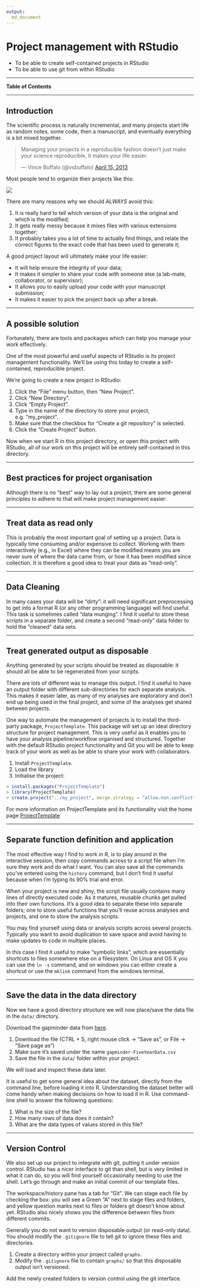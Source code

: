 ```yaml
---
output: 
  md_document
---
```

# Project management with RStudio

<!--sec data-title="Learning Objectives" data-id="obj" data-show=true data-collapse=false ces-->

* To be able to create self-contained projects in RStudio
* To be able to use git from within RStudio

<!--endsec-->

---

**Table of Contents**

<!-- toc -->

---

## Introduction

The scientific process is naturally incremental, and many projects
start life as random notes, some code, then a manuscript, and
eventually everything is a bit mixed together.

<blockquote class="twitter-tweet"><p>Managing your projects in a reproducible fashion doesn't just make your science reproducible, it makes your life easier.</p>&mdash; Vince Buffalo (@vsbuffalo) <a href="https://twitter.com/vsbuffalo/status/323638476153167872">April 15, 2013</a></blockquote>
<script async src="//platform.twitter.com/widgets.js" charset="utf-8"></script>

Most people tend to organize their projects like this:

![](images/bad_layout.png)

There are many reasons why we should *ALWAYS* avoid this:

1. It is really hard to tell which version of your data is
the original and which is the modified;
2. It gets really messy because it mixes files with various
extensions together;
3. It probably takes you a lot of time to actually find
things, and relate the correct figures to the exact code
that has been used to generate it;

A good project layout will ultimately make your life easier:

* It will help ensure the integrity of your data;
* It makes it simpler to share your code with someone else
(a lab-mate, collaborator, or supervisor);
* It allows you to easily upload your code with your manuscript submission;
* It makes it easier to pick the project back up after a break.

---

## A possible solution

Fortunately, there are tools and packages which can help you manage your work effectively.

One of the most powerful and useful aspects of RStudio is its project management
functionality. We'll be using this today to create a self-contained, reproducible
project.

<!--sec data-title="Challenge 1: Creating a self-contained project" data-id="ch1" data-show=true data-collapse=false ces-->

We're going to create a new project in RStudio:

1. Click the "File" menu button, then "New Project".
2. Click "New Directory".
3. Click "Empty Project".
4. Type in the name of the directory to store your project, e.g. "my_project".
5. Make sure that the checkbox for "Create a git repository" is selected.
6. Click the "Create Project" button.

<!--endsec-->

Now when we start R in this project directory, or open this project with RStudio,
all of our work on this project will be entirely self-contained in this directory.

---

## Best practices for project organisation

Although there is no "best" way to lay out a project, there are some general
principles to adhere to that will make project management easier:

---

## Treat data as read only

This is probably the most important goal of setting up a project. Data is
typically time consuming and/or expensive to collect. Working with them
interactively (e.g., in Excel) where they can be modified means you are never
sure of where the data came from, or how it has been modified since collection.
It is therefore a good idea to treat your data as "read-only".

---

## Data Cleaning

In many cases your data will be "dirty": it will need significant preprocessing
to get into a format R (or any other programming language) will find useful. This
task is sometimes called "data munging". I find it useful to store these scripts
in a separate folder, and create a second "read-only" data folder to hold the
"cleaned" data sets.

---

## Treat generated output as disposable

Anything generated by your scripts should be treated as disposable: it should
all be able to be regenerated from your scripts.

There are lots of different was to manage this output. I find it useful to
have an output folder with different sub-directories for each separate
analysis. This makes it easier later, as many of my analyses are exploratory
and don't end up being used in the final project, and some of the analyses
get shared between projects.

<!--sec data-title="Tip: ProjectTemplate - a possible solution" data-id="tip1" data-show=true data-collapse=true ces-->

One way to automate the management of projects is to install the third-party package, `ProjectTemplate`. This package will set up an ideal directory structure for project management. This is very useful as it enables you to have your analysis pipeline/workflow organised and structured. Together with the default RStudio project functionality and Git you will be able to keep track of your work as well as be able to share your work with collaborators.

1. Install `ProjectTemplate`.
2. Load the library
3. Initialise the project:

```r
> install.packages("ProjectTemplate")
> library(ProjectTemplate)
> create.project("../my_project", merge.strategy = "allow.non.conflict")
```

For more information on ProjectTemplate and its functionality visit the home page [ProjectTemplate](http://projecttemplate.net/index.html)

<!--endsec-->

---

## Separate function definition and application

The most effective way I find to work in R, is to play around in the interactive
session, then copy commands across to a script file when I'm sure they work and
do what I want. You can also save all the commands you've entered using the
`history` command, but I don't find it useful because when I'm typing its 90%
trial and error.

When your project is new and shiny, the script file usually contains many lines
of directly executed code. As it matures, reusable chunks get pulled into their
own functions. It's a good idea to separate these into separate folders; one
to store useful functions that you'll reuse across analyses and projects, and
one to store the analysis scripts.

<!--sec data-title="Tip: Avoiding duplication" data-id="tip2" data-show=true data-collapse=true ces-->

You may find yourself using data or analysis scripts across several projects. Typically you want to avoid duplication to save space and avoid having to make updates to code in multiple places.

In this case I find it useful to make "symbolic links", which are essentially shortcuts to files somewhere else on a filesystem. On Linux and OS X you can use the `ln -s` command, and on windows you can either create a shortcut or use the `mklink` command from the windows terminal.

<!--endsec-->

---

## Save the data in the data directory

Now we have a good directory structure we will now place/save the data file in the `data/` directory.

<!--sec data-title="Challenge 2" data-id="ch2" data-show=true data-collapse=false ces-->

Download the gapminder data from [here](https://raw.githubusercontent.com/resbaz/r-novice-gapminder-files/master/data/gapminder-FiveYearData.csv).

1. Download the file (CTRL + S, right mouse click -> "Save as", or File -> "Save page as")
2. Make sure it's saved under the name `gapminder-FiveYearData.csv`
3. Save the file in the `data/` folder within your project.

We will load and inspect these data later.

<!--endsec-->

<!--sec data-title="Challenge 3" data-id="obj" data-show=true data-collapse=false ces-->

It is useful to get some general idea about the dataset, directly from the command line, before loading it into R. Understanding the dataset better will come handy when making decisions on how to load it in R. Use command-line shell to answer the following questions:

1. What is the size of the file?
2. How many rows of data does it contain?
3. What are the data types of values stored in this file?

<!--endsec-->

---

## Version Control

We also set up our project to integrate with git, putting it under version control.
RStudio has a nicer interface to git than shell, but is very limited in what it can
do, so you will find yourself occasionally needing to use the shell. Let's go
through and make an initial commit of our template files.

The workspace/history pane has a tab for "Git". We can stage each file by checking the box:
you will see a Green "A" next to stage files and folders, and yellow question marks next to
files or folders git doesn't know about yet. RStudio also nicely shows you the difference
between files from different commits.

<!--sec data-title="Tip: Versioning disposable output" data-id="tip3" data-show=true data-collapse=true ces-->

Generally you do not want to version disposable output (or read-only data). You should modify the `.gitignore` file to tell git to ignore these files and directories.

<!--endsec-->

<!--sec data-title="Challenge 4" data-id="ch4" data-show=true data-collapse=false ces-->

1. Create a directory within your project called `graphs`.
2. Modify the `.gitignore` file to contain `graphs/` so that this disposable output isn't versioned.

Add the newly created folders to version control using the git interface.

<!--endsec-->

